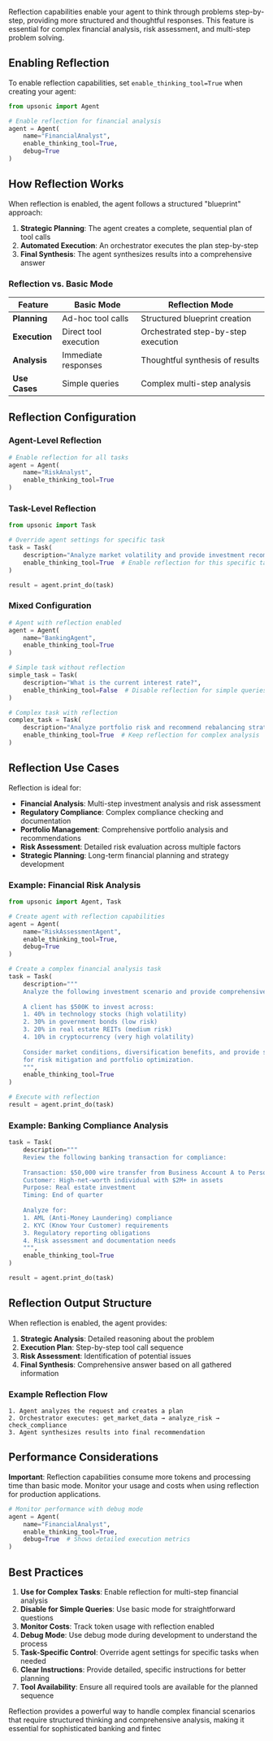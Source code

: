 
Reflection capabilities enable your agent to think through problems step-by-step, providing more structured and thoughtful responses. This feature is essential for complex financial analysis, risk assessment, and multi-step problem solving.

## Enabling Reflection

To enable reflection capabilities, set `enable_thinking_tool=True` when creating your agent:

```python
from upsonic import Agent

# Enable reflection for financial analysis
agent = Agent(
    name="FinancialAnalyst",
    enable_thinking_tool=True,
    debug=True
)
```

## How Reflection Works

When reflection is enabled, the agent follows a structured "blueprint" approach:

1. **Strategic Planning**: The agent creates a complete, sequential plan of tool calls
2. **Automated Execution**: An orchestrator executes the plan step-by-step
3. **Final Synthesis**: The agent synthesizes results into a comprehensive answer

### Reflection vs. Basic Mode

| Feature | Basic Mode | Reflection Mode |
|---------|------------|-----------------|
| **Planning** | Ad-hoc tool calls | Structured blueprint creation |
| **Execution** | Direct tool execution | Orchestrated step-by-step execution |
| **Analysis** | Immediate responses | Thoughtful synthesis of results |
| **Use Cases** | Simple queries | Complex multi-step analysis |

## Reflection Configuration

### Agent-Level Reflection

```python
# Enable reflection for all tasks
agent = Agent(
    name="RiskAnalyst",
    enable_thinking_tool=True
)
```

### Task-Level Reflection

```python
from upsonic import Task

# Override agent settings for specific task
task = Task(
    description="Analyze market volatility and provide investment recommendations",
    enable_thinking_tool=True  # Enable reflection for this specific task
)

result = agent.print_do(task)
```

### Mixed Configuration

```python
# Agent with reflection enabled
agent = Agent(
    name="BankingAgent",
    enable_thinking_tool=True
)

# Simple task without reflection
simple_task = Task(
    description="What is the current interest rate?",
    enable_thinking_tool=False  # Disable reflection for simple queries
)

# Complex task with reflection
complex_task = Task(
    description="Analyze portfolio risk and recommend rebalancing strategy",
    enable_thinking_tool=True  # Keep reflection for complex analysis
)
```

## Reflection Use Cases

Reflection is ideal for:

- **Financial Analysis**: Multi-step investment analysis and risk assessment
- **Regulatory Compliance**: Complex compliance checking and documentation
- **Portfolio Management**: Comprehensive portfolio analysis and recommendations
- **Risk Assessment**: Detailed risk evaluation across multiple factors
- **Strategic Planning**: Long-term financial planning and strategy development

### Example: Financial Risk Analysis

```python
from upsonic import Agent, Task

# Create agent with reflection capabilities
agent = Agent(
    name="RiskAssessmentAgent",
    enable_thinking_tool=True,
    debug=True
)

# Create a complex financial analysis task
task = Task(
    description="""
    Analyze the following investment scenario and provide comprehensive risk assessment:
    
    A client has $500K to invest across:
    1. 40% in technology stocks (high volatility)
    2. 30% in government bonds (low risk)
    3. 20% in real estate REITs (medium risk)
    4. 10% in cryptocurrency (very high volatility)
    
    Consider market conditions, diversification benefits, and provide specific recommendations
    for risk mitigation and portfolio optimization.
    """,
    enable_thinking_tool=True
)

# Execute with reflection
result = agent.print_do(task)
```

### Example: Banking Compliance Analysis

```python
task = Task(
    description="""
    Review the following banking transaction for compliance:
    
    Transaction: $50,000 wire transfer from Business Account A to Personal Account B
    Customer: High-net-worth individual with $2M+ in assets
    Purpose: Real estate investment
    Timing: End of quarter
    
    Analyze for:
    1. AML (Anti-Money Laundering) compliance
    2. KYC (Know Your Customer) requirements
    3. Regulatory reporting obligations
    4. Risk assessment and documentation needs
    """,
    enable_thinking_tool=True
)

result = agent.print_do(task)
```

## Reflection Output Structure

When reflection is enabled, the agent provides:

1. **Strategic Analysis**: Detailed reasoning about the problem
2. **Execution Plan**: Step-by-step tool call sequence
3. **Risk Assessment**: Identification of potential issues
4. **Final Synthesis**: Comprehensive answer based on all gathered information

### Example Reflection Flow

```
1. Agent analyzes the request and creates a plan
2. Orchestrator executes: get_market_data → analyze_risk → check_compliance
3. Agent synthesizes results into final recommendation
```

## Performance Considerations

**Important**: Reflection capabilities consume more tokens and processing time than basic mode. Monitor your usage and costs when using reflection for production applications.

```python
# Monitor performance with debug mode
agent = Agent(
    name="FinancialAnalyst",
    enable_thinking_tool=True,
    debug=True  # Shows detailed execution metrics
)
```

## Best Practices

1. **Use for Complex Tasks**: Enable reflection for multi-step financial analysis
2. **Disable for Simple Queries**: Use basic mode for straightforward questions
3. **Monitor Costs**: Track token usage with reflection enabled
4. **Debug Mode**: Use debug mode during development to understand the process
5. **Task-Specific Control**: Override agent settings for specific tasks when needed
6. **Clear Instructions**: Provide detailed, specific instructions for better planning
7. **Tool Availability**: Ensure all required tools are available for the planned sequence

Reflection provides a powerful way to handle complex financial scenarios that require structured thinking and comprehensive analysis, making it essential for sophisticated banking and fintec